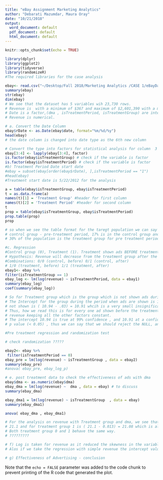 ```yaml
---
title: "eBay Assignment Marketing Analytics"
author: "Debarati Mazumdar, Maura Oray"
date: "10/21/2018"
output:
  word_document: default
  pdf_document: default
  html_document: default
---
```


```r
knitr::opts_chunk$set(echo = TRUE)

library(dplyr)
library(ggplot2)
library(tidyverse)
library(randomizeR)
#The required libraries for the case analysis 
```


```r
ebay<- read.csv("~/Desktop/Fall 2018/Marketing Analytics /CASE 1/eBayData.csv")
summary(ebay)
str(ebay)
dim(ebay)
# We see that the dataset has 5 variables wih 23,730 rows.
# Revenue is  with a minimum of $367 and maximum of $2,601,390 with a median of $53,919
# Date is a factor,(dma , isTreatmentPeriod, isTreatmentGroup) are integers,
# Revenue is numerical. 
```

```r
# a. Convert the Date Column 
ebay$rDate <- as.Date(ebay$date, format="%m/%d/%y") 
head(ebay)
# the date column is changed into date type as the 6th new column 
```

```r
# Convert the type into factors for statistical analysis for column  3 and 4 as for regression the categorical variables have to be factor variables.
ebay[3:4] <- lapply(ebay[3:4], factor)
is.factor(ebay$isTreatmentGroup) # check if the variable is factor
is.factor(ebay$isTreatmentPeriod) # check if the variable is factor
#b) Treatment Period Date start date 
#ebay = subset(ebay[order(ebay$rDate), ],isTreatmentPeriod == "1") 
#head(ebay)
#Treatment start date is 5/22/2012 for the analysis

```

```r
a = table(ebay$isTreatmentGroup, ebay$isTreatmentPeriod)
t = as.data.frame(a)
names(t)[1] = 'Treatment Group' #header for first column
names(t)[2] = 'Treatment Period' #header for second column
t
prop = table(ebay$isTreatmentGroup, ebay$isTreatmentPeriod)
prop.table(prop)
prop

# so when we see the table format for the taregt population we can say that, 14% of the population is in the
# control group - pre-treatment period, 17% is in the control group and treatment period 
# 30% of the population is the treatment group for pre treatment period and 37% population is in the treatment # group for the treatment period. Thus, we can see that there is a data disparity in the division of groups   # for this study
```

```r
#c. Regression
#Control group (0), Treatment (1). Treatment shown ads BEFORE treatment period and NOT after (0). Control group shown ads before and after.
# Hypothesis: Revenue will decrease from the treatment group after the treatment period ends. We hypothesize that removing ads will not lead to a decrease in revenue
#Combinations: 0/0 (control, before) 0/1 (control, after)
# 1/0 (treatment, before) 1/1 (treatment, after)
ebay1<- ebay %>%
filter(isTreatmentGroup == 1) 
ebay_log <- lm(log(revenue) ~ isTreatmentPeriod, data = ebay1)
summary(ebay_log)
coef(summary(ebay_log))

# So for Treatment group which is the group which is not shown ads during the treatment period. 
# The Intercept for the group during the period when ads are shown is 10.94 and for the period when ads are
# not shown is ( 10.94 - .03) = 10.91 whcih is a very small insignificant difference.
# Thus, how we read this is for every one ad shown before the treatment period there is $10.94 increase in
# revenue keeping all the other factors constant.
# The intercept 10.94 is true at 99% confidence , and 10.91 at a confidence of 90%
# p value (< 0.05) , thus we can say that we should reject the NULL, and conclude that there is significant decrease in revenue once the ads are not shown to the group
```

```r
#Pre treatment regression and randomization test 

# check randomization ?????

ebay2<- ebay %>%
 filter(isTreatmentPeriod == 0)
ebay_pre = lm(log(revenue) ~ isTreatmentGroup , data = ebay2)
summary(ebay_pre)
#anova( ebay_pre, ebay_log_p)
```

```r
# e. post treatment data to check the effectiveness of ads with dma
ebay$dma <- as.numeric(ebay$dma)
ebay_dma = lm(log(revenue) ~  dma , data = ebay) # to discuss 
summary(ebay_dma)

ebay_dma1 = lm(log(revenue) ~ isTreatmentGroup  , data = ebay)
summary(ebay_dma1)

anova( ebay_dma , ebay_dma1)

# For the analysis on revenue with Treatment group and dma, we see that intercept for treatment group 0 is 
# 21.1 and for treatment group 1 is ( 21.1 - 0.013) = 21.08 which is almost the same. However there is no #significant difference when it come to studying the difference with log(dma). 
# Both treatment group 0 and 1 behave the same way. 
# ?????????
```

```r
# f) Log is taken for revenue as it reduced the skewness in the variables and the results. If we observe the min  is $367 and max value of revenue is $ 2601390. Thus we see a huge band and chances of data being skewed is likely. 
# Alos if we take the regression with simple revenue the intercept value is very large and the p value is very large . This tends the analysis to be incorrect.

# g) Effectiveness of Advertising - conclusion  


```

Note that the `echo = FALSE` parameter was added to the code chunk to prevent printing of the R code that generated the plot.
